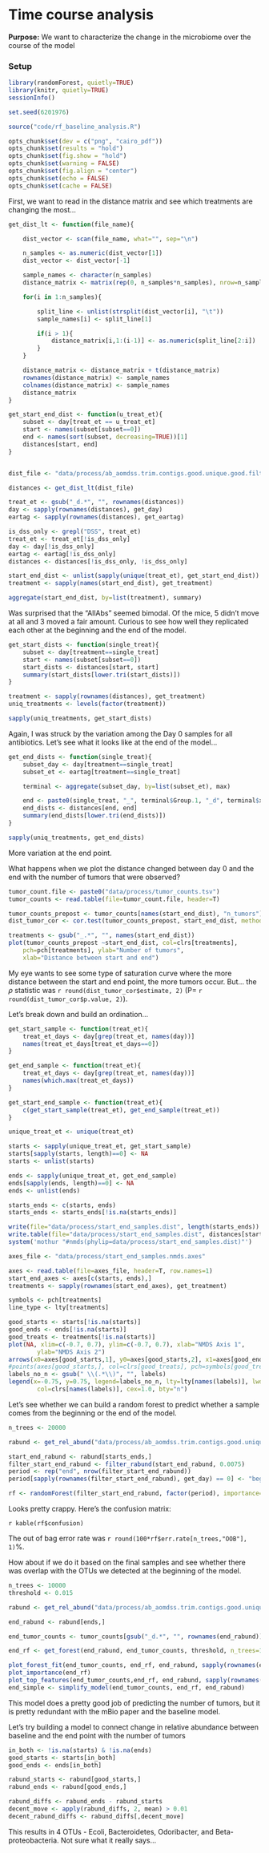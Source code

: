# Time course analysis


**Purpose:** We want to characterize the change in the microbiome over the
course of the model


### Setup

```r
library(randomForest, quietly=TRUE)
library(knitr, quietly=TRUE)
sessionInfo()

set.seed(6201976)

source("code/rf_baseline_analysis.R")

```

```r
opts_chunk$set(dev = c("png", "cairo_pdf"))
opts_chunk$set(results = "hold")
opts_chunk$set(fig.show = "hold")
opts_chunk$set(warning = FALSE)
opts_chunk$set(fig.align = "center")
opts_chunk$set(echo = FALSE)
opts_chunk$set(cache = FALSE)
```

First, we want to read in the distance matrix and see which treatments are
changing the most...

```r

get_dist_lt <- function(file_name){

    dist_vector <- scan(file_name, what="", sep="\n")

    n_samples <- as.numeric(dist_vector[1])
    dist_vector <- dist_vector[-1]

    sample_names <- character(n_samples)
    distance_matrix <- matrix(rep(0, n_samples*n_samples), nrow=n_samples)

    for(i in 1:n_samples){

        split_line <- unlist(strsplit(dist_vector[i], "\t"))
        sample_names[i] <- split_line[1]

        if(i > 1){
            distance_matrix[i,1:(i-1)] <- as.numeric(split_line[2:i])
        }
    }

    distance_matrix <- distance_matrix + t(distance_matrix)
    rownames(distance_matrix) <- sample_names
    colnames(distance_matrix) <- sample_names
    distance_matrix
}

get_start_end_dist <- function(u_treat_et){
    subset <- day[treat_et == u_treat_et]
    start <- names(subset[subset==0])
    end <- names(sort(subset, decreasing=TRUE))[1]
    distances[start, end]
}


dist_file <- "data/process/ab_aomdss.trim.contigs.good.unique.good.filter.unique.precluster.pick.pick.pick.an.unique_list.thetayc.0.03.lt.ave.dist"

distances <- get_dist_lt(dist_file)

treat_et <- gsub("_d.*", "", rownames(distances))
day <- sapply(rownames(distances), get_day)
eartag <- sapply(rownames(distances), get_eartag)

is_dss_only <- grepl("DSS", treat_et)
treat_et <- treat_et[!is_dss_only]
day <- day[!is_dss_only]
eartag <- eartag[!is_dss_only]
distances <- distances[!is_dss_only, !is_dss_only]

start_end_dist <- unlist(sapply(unique(treat_et), get_start_end_dist))
treatment <- sapply(names(start_end_dist), get_treatment)

aggregate(start_end_dist, by=list(treatment), summary)
```

Was surprised that the "AllAbs" seemed bimodal. Of the mice, 5 didn't move at
all and 3 moved a fair amount. Curious to see how well they replicated each other
at the beginning and the end of the model.


```r

get_start_dists <- function(single_treat){
    subset <- day[treatment==single_treat]
    start <- names(subset[subset==0])
    start_dists <- distances[start, start]
    summary(start_dists[lower.tri(start_dists)])
}

treatment <- sapply(rownames(distances), get_treatment)
uniq_treatments <- levels(factor(treatment))

sapply(uniq_treatments, get_start_dists)
```

Again, I was struck by the variation among the Day 0 samples for all
antibiotics. Let's see what it looks like at the end of the model...

```r

get_end_dists <- function(single_treat){
    subset_day <- day[treatment==single_treat]
    subset_et <- eartag[treatment==single_treat]

    terminal <- aggregate(subset_day, by=list(subset_et), max)

    end <- paste0(single_treat, "_", terminal$Group.1, "_d", terminal$x)
    end_dists <- distances[end, end]
    summary(end_dists[lower.tri(end_dists)])
}

sapply(uniq_treatments, get_end_dists)

```

More variation at the end point.

What happens when we plot the distance changed between day 0 and the end with
the number of tumors that were observed?


```r
tumor_count.file <- paste0("data/process/tumor_counts.tsv")
tumor_counts <- read.table(file=tumor_count.file, header=T)

tumor_counts_prepost <- tumor_counts[names(start_end_dist), "n_tumors"]
dist_tumor_cor <- cor.test(tumor_counts_prepost, start_end_dist, method="spearman")

treatments <- gsub("_.*", "", names(start_end_dist))
plot(tumor_counts_prepost ~start_end_dist, col=clrs[treatments],
    pch=pch[treatments], ylab="Number of tumors",
    xlab="Distance between start and end")
```

My eye wants to see some type of saturation curve where the more distance
between the start and end point, the more tumors occur. But... the $\rho$
statistic was `r round(dist_tumor_cor$estimate, 2)` (P=
`r round(dist_tumor_cor$p.value, 2)`).

Let's break down and build an ordination...

```r
get_start_sample <- function(treat_et){
    treat_et_days <- day[grep(treat_et, names(day))]
    names(treat_et_days[treat_et_days==0])
}

get_end_sample <- function(treat_et){
    treat_et_days <- day[grep(treat_et, names(day))]
    names(which.max(treat_et_days))
}

get_start_end_sample <- function(treat_et){
    c(get_start_sample(treat_et), get_end_sample(treat_et))
}

unique_treat_et <- unique(treat_et)

starts <- sapply(unique_treat_et, get_start_sample)
starts[sapply(starts, length)==0] <- NA
starts <- unlist(starts)

ends <- sapply(unique_treat_et, get_end_sample)
ends[sapply(ends, length)==0] <- NA
ends <- unlist(ends)

starts_ends <- c(starts, ends)
starts_ends <- starts_ends[!is.na(starts_ends)]

write(file="data/process/start_end_samples.dist", length(starts_ends))
write.table(file="data/process/start_end_samples.dist", distances[starts_ends, starts_ends], col.names=F, quote=FALSE, append=T)
system('mothur "#nmds(phylip=data/process/start_end_samples.dist)"')

axes_file <- "data/process/start_end_samples.nmds.axes"

axes <- read.table(file=axes_file, header=T, row.names=1)
start_end_axes <- axes[c(starts, ends),]
treatments <- sapply(rownames(start_end_axes), get_treatment)

symbols <- pch[treatments]
line_type <- lty[treatments]

good_starts <- starts[!is.na(starts)]
good_ends <- ends[!is.na(starts)]
good_treats <- treatments[!is.na(starts)]
plot(NA, xlim=c(-0.7, 0.7), ylim=c(-0.7, 0.7), xlab="NMDS Axis 1",
        ylab="NMDS Axis 2")
arrows(x0=axes[good_starts,1], y0=axes[good_starts,2], x1=axes[good_ends,1], y1=axes[good_ends,2], col=clrs[good_treats], lwd=3, lty=line_type[good_treats], length=0.1)
#points(axes[good_starts,], col=clrs[good_treats], pch=symbols[good_treats])
labels_no_n <- gsub(" \\(.*\\)", "", labels)
legend(x=-0.75, y=0.75, legend=labels_no_n, lty=lty[names(labels)], lwd=2,
        col=clrs[names(labels)], cex=1.0, bty="n")
```

Let's see whether we can build a random forest to predict whether a sample comes
from the beginning or the end of the model.

```r
n_trees <- 20000

rabund <- get_rel_abund("data/process/ab_aomdss.trim.contigs.good.unique.good.filter.unique.precluster.pick.pick.pick.an.unique_list.0.03.subsample.shared", "DSS")

start_end_rabund <- rabund[starts_ends,]
filter_start_end_rabund <- filter_rabund(start_end_rabund, 0.0075)
period <- rep("end", nrow(filter_start_end_rabund))
period[sapply(rownames(filter_start_end_rabund), get_day) == 0] <- "begin"

rf <- randomForest(filter_start_end_rabund, factor(period), importance=TRUE, ntree=n_trees)

```

Looks pretty crappy. Here's the confusion matrix:

`r kable(rf$confusion)`

The out of bag error rate was `r round(100*rf$err.rate[n_trees,"OOB"], 1)`%.


How about if we do it based on the final samples and see whether there was
overlap with the OTUs we detected at the beginning of the model.

```r
n_trees <- 10000
threshold <- 0.015

rabund <- get_rel_abund("data/process/ab_aomdss.trim.contigs.good.unique.good.filter.unique.precluster.pick.pick.pick.an.unique_list.0.03.subsample.shared", "DSS")

end_rabund <- rabund[ends,]

end_tumor_counts <- tumor_counts[gsub("_d.*", "", rownames(end_rabund)),1]

end_rf <- get_forest(end_rabund, end_tumor_counts, threshold, n_trees=10000)

plot_forest_fit(end_tumor_counts, end_rf, end_rabund, sapply(rownames(end_rabund), get_treatment))
plot_importance(end_rf)
plot_top_features(end_tumor_counts,end_rf, end_rabund, sapply(rownames(end_rabund), get_treatment))
end_simple <- simplify_model(end_tumor_counts, end_rf, end_rabund)
```

This model does a pretty good job of predicting the number of tumors, but it
is pretty redundant with the mBio paper and the baseline model.


Let's try building a model to connect change in relative abundance between
baseline and the end point with the number of tumors


```r
in_both <- !is.na(starts) & !is.na(ends)
good_starts <- starts[in_both]
good_ends <- ends[in_both]

rabund_starts <- rabund[good_starts,]
rabund_ends <- rabund[good_ends,]

rabund_diffs <- rabund_ends - rabund_starts
decent_move <- apply(rabund_diffs, 2, mean) > 0.01
decent_rabund_diffs <- rabund_diffs[,decent_move]
```

This results in 4 OTUs - Ecoli, Bacteroidetes, Odoribacter, and
Beta-proteobacteria. Not sure what it really says...

